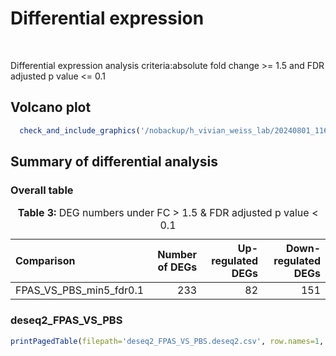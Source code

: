 # Differential expression
<br>


Differential expression analysis criteria:absolute fold change >= 1.5 and FDR adjusted p value <= 0.1


## Volcano plot

```r
  check_and_include_graphics('/nobackup/h_vivian_weiss_lab/20240801_11636_RNAseq_mouse/deseq2_proteincoding_genetable/result/FPAS_VS_PBS_min5_fdr0.1_DESeq2_volcanoEnhanced.png')
```

## Summary of differential analysis


### Overall table

<table class="table" style="margin-left: auto; margin-right: auto;">
<caption>**Table 3:** DEG numbers under FC &gt; 1.5 &amp; FDR adjusted p value &lt; 0.1</caption>
 <thead>
  <tr>
   <th style="text-align:left;"> Comparison </th>
   <th style="text-align:right;"> Number of DEGs </th>
   <th style="text-align:right;"> Up-regulated DEGs </th>
   <th style="text-align:right;"> Down-regulated DEGs </th>
  </tr>
 </thead>
<tbody>
  <tr>
   <td style="text-align:left;"> FPAS_VS_PBS_min5_fdr0.1 </td>
   <td style="text-align:right;"> 233 </td>
   <td style="text-align:right;"> 82 </td>
   <td style="text-align:right;"> 151 </td>
  </tr>
</tbody>
</table>
### deseq2_FPAS_VS_PBS


```r
printPagedTable(filepath='deseq2_FPAS_VS_PBS.deseq2.csv', row.names=1, escape=TRUE, digits=3, nsmall=2)
```

